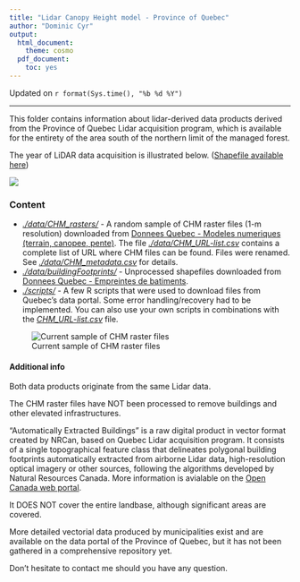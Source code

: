 ```yaml
---
title: "Lidar Canopy Height model - Province of Quebec"
author: "Dominic Cyr"
output:
  html_document: 
    theme: cosmo
  pdf_document:
    toc: yes
---
```


Updated on `r format(Sys.time(), "%b %d %Y")`

-------

This folder contains information about lidar-derived data products derived from the Province of Quebec Lidar acquisition program, which is available for the entirety of the area south of the northern limit of the managed forest.

The year of LiDAR data acquisition is illustrated below. ([Shapefile available here][01])

![](./fig/Acquisition_produits_derives_LiDAR.jpg)

### Content

* *[./data/CHM_rasters/][02]* - A random sample of CHM raster files (1-m resolution) downloaded from [Donnees Quebec - Modeles numeriques (terrain, canopee, pente)][11]. The file *[./data/CHM_URL-list.csv][05]* contains a complete list of URL where CHM files can be found. Files were renamed. See *[./data/CHM_metadata.csv][04]* for details.
* *[./data/buildingFootprints/][03]* - Unprocessed shapefiles downloaded from [Donnees Quebec - Empreintes de batiments][12]. 
* *[./scripts/][04]* - A few R scripts that were used to download files from Quebec's data portal. Some error handling/recovery had to be implemented. You can also use your own scripts in combinations with the *[CHM_URL-list.csv][05]* file.


![Current sample of CHM raster files](./fig/CHM_sample.jpg)


#### Additional info
Both data products originate from the same Lidar data.

The CHM raster files have NOT been processed to remove buildings and other elevated infrastructures.


"Automatically Extracted Buildings" is a raw digital product in vector format created by NRCan, based on Quebec 
Lidar acquisition program. It consists of a single topographical feature class that delineates polygonal building footprints automatically extracted from airborne Lidar data, high-resolution optical imagery or other sources, following the algorithms developed by Natural Resources Canada. More information is avialable on the [Open Canada web portal][13].

It DOES NOT cover the entire landbase, although significant areas are covered.


More detailed vectorial data produced by municipalities exist and are available on the data portal
of the Province of Quebec, but it has not been gathered in a comprehensive repository yet. 

Don't hesitate to contact me should you have any question.

[01]: https://github.com/dcyr/Lidar_CHM_Quebec/blob/master/data/other
[02]: https://github.com/dcyr/Lidar_CHM_Quebec/blob/master/data/CHM_rasters
[03]: https://github.com/dcyr/Lidar_CHM_Quebec/blob/master/data/buildingFootprints
[04]: https://github.com/dcyr/Lidar_CHM_Quebec/blob/master/data/CHM_metadata.csv
[05]: https://github.com/dcyr/Lidar_CHM_Quebec/blob/master/data/CHM_URL-list.csv

[11]: https://www.donneesquebec.ca/recherche/dataset/produits-derives-de-base-du-lidar
[12]: https://www.donneesquebec.ca/recherche/dataset/empreintes-de-batiments
[13]: https://open.canada.ca/data/en/dataset/7a5cda52-c7df-427f-9ced-26f19a8a64d6

